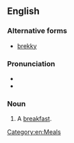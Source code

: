 ==English==

===Alternative forms===
* [[brekky]]

===Pronunciation===
* {{IPA|/ˈbɹɛki/|lang=en}}
* {{rhymes|ɛki|lang=en}}

===Noun===
{{en-noun}}

# {{context|informal|lang=en}} A [[breakfast]].

[[Category:en:Meals]]